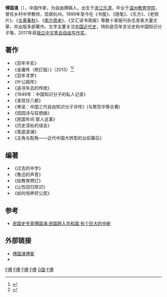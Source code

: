 {{advert|time=2017-10-17T02:44:38+00:00}}
'''傅国涌'''（{{bd|1967年|1月}}），中国作家，为自由撰稿人。出生于[[浙江省|浙江]][[乐清市|乐清]]，毕业于[[温州教育学院|温州教育学院]]，曾任乡村中学教师，现居杭州。1999年至今在《书屋》、《随笔》、《东方》、《老照片》、《[[炎黄春秋|炎黄春秋]]》、《[[南方周末|南方周末]]》、《文汇读书周报》等数十家报刊杂志发表大量文章，并出版多部著作。文字主要关注[[中国近代史|中国近代史]]，特别是百年言论史和中国知识分子等。2017年获[[独立中文笔会|独立中文笔会]][[:Category:独立中文笔会自由写作奖得主|自由写作奖]]。

== 著作 ==
*《百年辛亥》
*《金庸传（修訂版）》（2013）<ref>{{cite news
|title=十年前争议《金庸传》修订再版
|newspaper=[[時代周報|時代周報]]
|publisher=
|date=2013-07-19
|last=刘科
|url=http://www.time-weekly.com/wap-article/22033
|archiveurl=https://web.archive.org/web/20210310144633/http://www.time-weekly.com/wap-article/22033
|archivedate=2021-03-10
|accessdate=2021-03-10
}}</ref><ref>{{cite news
|title=温籍《金庸传》作者傅国涌 撰联追思“谢绝见面”的金庸
|newspaper=[[温州晚报|温州晚报]]
|publisher=
|date=2018-11-02
|last=金智宽
|url=https://zjnews.zjol.com.cn/zjnews/wznews/201811/t20181102_8642817.shtml
|archiveurl=https://web.archive.org/web/20181104020239/https://zjnews.zjol.com.cn/zjnews/wznews/201811/t20181102_8642817.shtml
|archivedate=2018-11-04
|accessdate=2021-03-10
}}</ref>
*《百年寻梦》
*《叶公超传》
*《追寻失去的传统》
*《1949年：中国知识分子的私人记录》
*《发现廿八都》
*《脊梁：中国三代自由知识分子评传》(与樊百华等合著)
*《田园诗与狂想曲》
*《民国年间 那人这事》
*《历史深处的误会》
*《笔底波澜》
*《主角与配角——近代中国大转型的台前幕后》

== 编著 ==

*《过去的中学》
*《鲁迅的声音》
*《给教育燃灯》
*《让性回归常识》
*《如何培养好公民》

==参考==
{{reflist}}
*[http://history.people.com.cn/n/2014/1102/c372329-25958403.html 民国史专家傅国涌:民国跨入共和国 有个巨大的中断] {{Wayback|url=http://history.people.com.cn/n/2014/1102/c372329-25958403.html |date=20200118013707 }}

== 外部链接 ==
* [http://blog.sina.com.cn/fuguoyong 傅国涌博客] {{Wayback|url=http://blog.sina.com.cn/fuguoyong |date=20201209102620 }}
* {{Sinaweibo|傅国涌}}


[[Category:傅姓|F傅]]
[[Category:炎黄春秋|F傅]]
[[Category:乐清人|F傅]]
[[Category:中国作家|F傅]]
[[Category:独立中文笔会成员|G国]]
[[Category:独立中文笔会自由写作奖得主|F傅]]